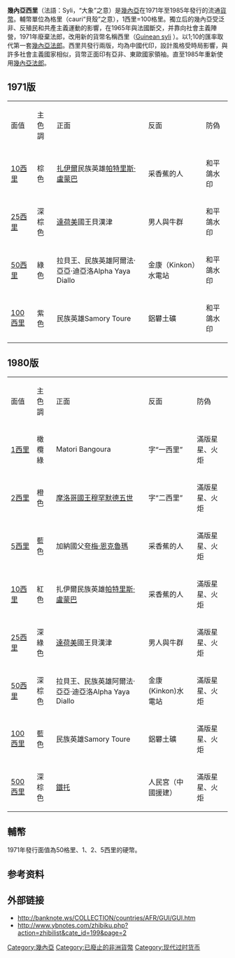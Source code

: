 '''幾內亞西里'''（法語：Syli，“大象”之意）是[[幾內亞|幾內亞]]在1971年至1985年發行的流通[[貨幣|貨幣]]。輔幣單位為格里（cauri“貝殼”之意），1西里=100格里。獨立后的幾內亞受泛非、反殖民和共產主義運動的影響，在1965年與法國斷交，并靠向社會主義陣營，1971年廢棄法郎，改用新的貨幣名稱西里（[https://en.wikipedia.org/wiki/Guinean_syli Guinean syli] {{Wayback|url=https://en.wikipedia.org/wiki/Guinean_syli |date=20161012003150 }}）。以1;10的匯率取代第一套[[幾內亞法郎|幾內亞法郎]]。西里共發行兩版，均為中國代印，設計風格受時局影響，與許多社會主義國家相似，貨幣正面印有亞非、東歐國家領袖。直至1985年重新使用[[幾內亞法郎|幾內亞法郎]]。
== 1971版 ==
{| class="wikitable"
|-
| 面值 || 主色調 || 正面 || 反面|| 防偽
|-
| [http://banknote.ws/COLLECTION/countries/AFR/GUI/GUI0016.htm 10西里] {{Wayback|url=http://banknote.ws/COLLECTION/countries/AFR/GUI/GUI0016.htm |date=20130320021934 }} || 棕色 || [[扎伊爾|扎伊爾]]民族英雄[[帕特里斯·卢蒙巴|帕特里斯·盧蒙巴]] || 采香蕉的人|| 和平鴿水印
|-
| [http://banknote.ws/COLLECTION/countries/AFR/GUI/GUI0017.htm 25西里] {{Wayback|url=http://banknote.ws/COLLECTION/countries/AFR/GUI/GUI0017.htm |date=20130606004541 }} || 深棕色 || [[達荷美|達荷美]]國王貝漢津 || 男人與牛群|| 和平鴿水印
|-
| [http://banknote.ws/COLLECTION/countries/AFR/GUI/GUI0018.htm 50西里] {{Wayback|url=http://banknote.ws/COLLECTION/countries/AFR/GUI/GUI0018.htm |date=20130605183504 }} || 綠色 || 拉貝王、民族英雄阿爾法·亞亞·迪亞洛Alpha Yaya Diallo || 金康（Kinkon）水電站|| 和平鴿水印
|-
| [http://banknote.ws/COLLECTION/countries/AFR/GUI/GUI0019.htm 100西里] {{Wayback|url=http://banknote.ws/COLLECTION/countries/AFR/GUI/GUI0019.htm |date=20130606024432 }} || 紫色 || 民族英雄Samory Toure || 鋁礬土礦|| 和平鴿水印
|}
== 1980版 ==
{| class="wikitable"
|-
| 面值 || 主色調 || 正面 || 反面|| 防偽
|-
| [http://banknote.ws/COLLECTION/countries/AFR/GUI/GUI0020.htm 1西里] {{Wayback|url=http://banknote.ws/COLLECTION/countries/AFR/GUI/GUI0020.htm |date=20130606115431 }} || 橄欖綠 || Matori Bangoura || 字“一西里”|| 滿版星星、火炬
|-
| [http://banknote.ws/COLLECTION/countries/AFR/GUI/GUI0021.htm 2西里] {{Wayback|url=http://banknote.ws/COLLECTION/countries/AFR/GUI/GUI0021.htm |date=20130320021939 }} || 橙色 || [[摩洛哥|摩洛哥國王]][[穆罕默德五世_(摩洛哥)|穆罕默德五世]] || 字“二西里”|| 滿版星星、火炬
|-
| [http://banknote.ws/COLLECTION/countries/AFR/GUI/GUI0022.htm 5西里] {{Wayback|url=http://banknote.ws/COLLECTION/countries/AFR/GUI/GUI0022.htm |date=20130606040541 }} || 藍色 || 加納國父[[夸梅·恩克鲁玛|夸梅·恩克魯瑪]] || 采香蕉的人 || 滿版星星、火炬
|-
| [http://banknote.ws/COLLECTION/countries/AFR/GUI/GUI0023.htm 10西里] {{Wayback|url=http://banknote.ws/COLLECTION/countries/AFR/GUI/GUI0023.htm |date=20130605232106 }} || 紅色 || 扎伊爾民族英雄[[帕特里斯·卢蒙巴|帕特里斯·盧蒙巴]] || 采香蕉的人|| 滿版星星、火炬
|-
| [http://banknote.ws/COLLECTION/countries/AFR/GUI/GUI0024.htm 25西里] {{Wayback|url=http://banknote.ws/COLLECTION/countries/AFR/GUI/GUI0024.htm |date=20130605224801 }} || 深綠色 || [[達荷美|達荷美]]國王貝漢津 || 男人與牛群|| 滿版星星、火炬
|-
| [http://banknote.ws/COLLECTION/countries/AFR/GUI/GUI0025.htm 50西里] {{Wayback|url=http://banknote.ws/COLLECTION/countries/AFR/GUI/GUI0025.htm |date=20130606030020 }} || 深棕色 || 拉貝王、民族英雄阿爾法·亞亞·迪亞洛Alpha Yaya Diallo || 金康(Kinkon)水電站|| 滿版星星、火炬
|-
| [http://banknote.ws/COLLECTION/countries/AFR/GUI/GUI0026.htm 100西里] {{Wayback|url=http://banknote.ws/COLLECTION/countries/AFR/GUI/GUI0026.htm |date=20130606080618 }} || 藍色 || 民族英雄Samory Toure || 鋁礬土礦|| 滿版星星、火炬
|-
| [http://banknote.ws/COLLECTION/countries/AFR/GUI/GUI0027.htm 500西里] {{Wayback|url=http://banknote.ws/COLLECTION/countries/AFR/GUI/GUI0027.htm |date=20130606123604 }} || 深棕色 || [[鐵托|鐵托]] || 人民宮（中國援建）|| 滿版星星、火炬
|}
== 輔幣 ==
1971年發行面值為50格里、1、2、5西里的硬幣。
== 参考资料 ==
<!--- 参见https://zh.wikipedia.org/wiki/Wikipedia:%E8%84%9A%E6%B3%A8以获知如何使用<ref></ref>标签来插入参考资料，它们会自动显示在下方。 -->
{{Reflist}}

== 外部链接 ==
* http://banknote.ws/COLLECTION/countries/AFR/GUI/GUI.htm {{Wayback|url=http://banknote.ws/COLLECTION/countries/AFR/GUI/GUI.htm |date=20161015160530 }}
* http://www.ybnotes.com/zhibiku.php?action=zhibilist&cate_id=199&page=2{{dead link|date=2018年2月 |bot=InternetArchiveBot |fix-attempted=yes }}

{{Currencies of Africa}}

[[Category:幾內亞|Category:幾內亞]]
[[Category:已廢止的非洲貨幣|Category:已廢止的非洲貨幣]]
[[Category:现代过时货币|Category:现代过时货币]]